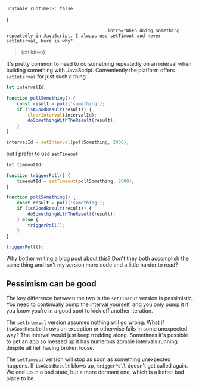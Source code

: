 
    unstable_runtimeJS: false
}

                                          intro="When doing something repeatedly in JavaScript, I always use setTimout and never setInterval, here is why"
>{children}</Article>

It's pretty common to need to do something repeatedly on an interval when building something with JavaScript. Conveniently the platform offers `setInterval` for just such a thing

```javascript
let intervalId;

function pollSomething() {
    const result = poll('something');
    if (isAGoodResult(result)) {
        clearInterval(intervalId);
        doSomethingWithTheResult(result);
    }
}

intervalId = setInterval(pollSomething, 2000);
```

but I prefer to use `setTimeout`


```javascript
let timeoutId;

function triggerPoll() {
    timeoutId = setTimeout(pollSomething, 2000);
}

function pollSomething() {
    const result = poll('something');
    if (isAGoodResult(result)) {
        doSomethingWithTheResult(result);
    } else {
        triggerPoll();
    }
}

triggerPoll();
```

 Why bother writing a blog post about this? Don't they both accomplish the same thing and isn't my version more code and a little harder to read?

## Pessimism can be good

The key difference between the two is the `setTimeout` version is pessimistic. You need to continually pump the interval yourself, and you only pump it if you know you're in a good spot to kick off another iteration.

The `setInterval` version assumes nothing will go wrong. What if `isAGoodResult` throws an exception or otherwise fails in some unexpected way? The interval would just keep trodding along. Sometimes it's possible to get an app so messed up it has numerous zombie intervals running despite all hell having broken loose.

The `setTimeout` version will stop as soon as something unexpected happens. If `isAGoodResult` blows up, `triggerPoll` doesn't get called again. We end up in a bad state, but a more dormant one, which is a better bad place to be.
